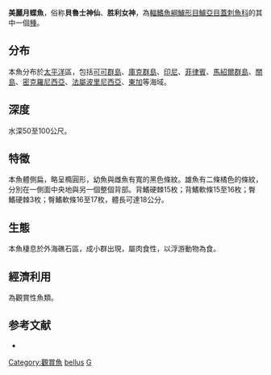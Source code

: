 {{Speciesbox
| name = 美麗月蝶魚
| image = 
| image_width = 250px
| status = NE
| genus = Genicanthus
| species = bellus
| authority = [[Randall|Randall]], 1975
| synonyms = *''Genicanthus lamarcki''<br /><small>Lacepède, 1802</small>
*''Genicanthus lamark''<br /><small>Lacepède, 1802</small>
*''Holacanthus lamarck''<br /><small>Lacepède, 1802</small>
}}
'''美麗月蝶魚'''，俗称'''貝魯士神仙'''、'''胜利女神'''，為[[輻鰭魚綱|輻鰭魚綱]][[鱸形目|鱸形目]][[鱸亞目|鱸亞目]][[蓋刺魚科|蓋刺魚科]]的其中一個[[種|種]]。

==分布==
本魚分布於[[太平洋|太平洋]]區，包括[[可可群島|可可群島]]、[[庫克群島|庫克群島]]、[[印尼|印尼]]、[[菲律賓|菲律賓]]、[[馬紹爾群島|馬紹爾群島]]、[[關島|關島]]、[[密克羅尼西亞|密克羅尼西亞]]、[[法屬波里尼西亞|法屬波里尼西亞]]、[[東加|東加]]等海域。

==深度==
水深50至100公尺。

==特徵==
本魚體側扁，略呈橢圓形，幼魚與雌魚有寬的黑色條紋。雄魚有二條橘色的條紋，分別在一側面中央地與另一個整個背部。背鰭硬棘15枚；背鰭軟條15至16枚；臀鰭硬棘3枚；臀鰭軟條16至17枚，體長可達18公分。

==生態==
本魚棲息於外海礁石區，成小群出現，屬肉食性，以浮游動物為食。

==經濟利用==
為觀賞性魚類。

==参考文献==
*{{FishBase_species|genus=Genicanthus|species=bellus|year=2011|month=12}}
{{Taxonbar|from=Q744838}}

[[Category:觀賞魚|Category:觀賞魚]]
[[Category:月蝶魚屬|bellus]]
[[Category:1975年描述的魚類|G]]